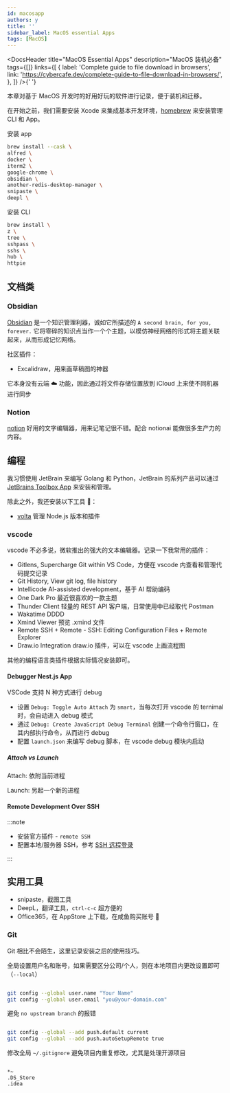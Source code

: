 ```yaml
---
id: macosapp
authors: y
title: ''
sidebar_label: MacOS essential Apps
tags: [MacOS]
---
```



<DocsHeader
  title="MacOS Essential Apps"
  description="MacOS 装机必备"
  tags={[]}
  links={[
    {
      label: 'Complete guide to file download in browsers',
      link: 'https://cybercafe.dev/complete-guide-to-file-download-in-browsers/',
    },
  ]}
/>{' '}

本章对基于 MacOS 开发时的好用好玩的软件进行记录，便于装机和迁移。

<!--truncate-->

在开始之前，我们需要安装 Xcode 来集成基本开发环境，[homebrew](https://brew.sh/) 来安装管理 CLI 和 App。

安装 app

```bash
brew install --cask \
alfred \
docker \
iterm2 \
google-chrome \
obsidian \
another-redis-desktop-manager \
snipaste \
deepl \
```

安装 CLI

```bash
brew install \
z \
tree \
sshpass \
sshs \
hub \
httpie
```

## 文档类

### Obsidian

[Obsidian](https://obsidian.md/) 是一个知识管理利器，诚如它所描述的 `A second brain, for you, forever.` 它将零碎的知识点当作一个个主题，以模仿神经网络的形式将主题关联起来，从而形成记忆网络。

社区插件：

- Excalidraw，用来画草稿图的神器

它本身没有云端 ☁️ 功能，因此通过将文件存储位置放到 iCloud 上来使不同机器进行同步

### Notion

[notion](https://www.notion.so/desktop) 好用的文字编辑器，用来记笔记很不错。配合 notionai 能做很多生产力的内容。

## 编程

我习惯使用 JetBrain 来编写 Golang 和 Python，JetBrain 的系列产品可以通过 [JetBrains Toolbox App](https://www.jetbrains.com/toolbox-app/?_gl=1*xlqnle*_ga*MTk4MTQxMTkwMS4xNjYyNDU4MzYx*_ga_9J976DJZ68*MTY3Nzc1MDMwNC4xMS4wLjE2Nzc3NTAzMDQuMC4wLjA.&_ga=2.8736949.1692906778.1677750305-1981411901.1662458361) 来安装和管理。

除此之外，我还安装以下工具 🔧：

- [volta](https://github.com/volta-cli/volta) 管理 Node.js 版本和插件

### vscode

vscode 不必多说，微软推出的强大的文本编辑器。记录一下我常用的插件：

- Gitlens, Supercharge Git within VS Code，方便在 vscode 内查看和管理代码提交记录
- Git History, View git log, file history
- Intellicode AI-assisted development，基于 AI 帮助编码
- One Dark Pro 最近很喜欢的一款主题
- Thunder Client 轻量的 REST API 客户端，日常使用中已经取代 Postman
- Wakatime DDDD
- Xmind Viewer 预览 .xmind 文件
- Remote SSH + Remote - SSH: Editing Configuration Files + Remote Explorer
- Draw.io Integration draw.io 插件，可以在 vscode 上画流程图

其他的编程语言类插件根据实际情况安装即可。

#### Debugger Nest.js App

VSCode 支持 N 种方式进行 debug

- 设置 `Debug: Toggle Auto Attach` 为 `smart`，当每次打开 vscode 的 ternimal 时，会自动进入 debug 模式
- 通过 `Debug: Create JavaScript Debug Terminal` 创建一个命令行窗口，在其内部执行命令，从而进行 debug
- 配置 `launch.json` 来编写 debug 脚本，在 vscode debug 模块内启动

##### Attach vs Launch

Attach: 依附当前进程

Launch: 另起一个新的进程

#### Remote Development Over SSH

:::note

- 安装官方插件 - `remote SSH`
- 配置本地/服务器 SSH，参考 [SSH 远程登录](https://doc.joyjoy.cc/docs/server/cloudServer#%E8%AE%BE%E7%BD%AE-ssh-%E8%BF%9C%E7%A8%8B%E7%99%BB%E5%BD%95)

:::

## 实用工具

- snipaste，截图工具
- DeepL，翻译工具，`ctrl-c-c` 超方便的
- Office365，在 AppStore 上下载，在咸鱼购买账号 🐶

### Git

Git 相比不会陌生，这里记录安装之后的使用技巧。

全局设置用户名和账号，如果需要区分公司/个人，则在本地项目内更改设置即可（`--local`）

```bash

git config --global user.name "Your Name"
git config --global user.email "you@your-domain.com"

```

避免 `no upstream branch` 的报错

```bash

git config --global --add push.default current
git config --global --add push.autoSetupRemote true

```

修改全局 `~/.gitignore` 避免项目内重复修改，尤其是处理开源项目

```

*~
.DS_Store
.idea

```
